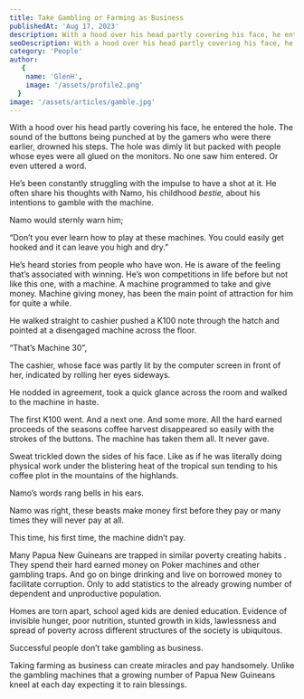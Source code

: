 ```yaml
---
title: Take Gambling or Farming as Business
publishedAt: 'Aug 17, 2023'
description: With a hood over his head partly covering his face, he entered the hole. 
seoDescription: With a hood over his head partly covering his face, he entered the hole. 
category: 'People'
author:
   {
    name: 'GlenH',
    image: '/assets/profile2.png'
  }
image: '/assets/articles/gamble.jpg'
---
```


With a hood over his head partly covering his face, he entered the hole. The sound of the buttons being punched at by the gamers who were there earlier, drowned his steps. The hole was dimly lit but packed with people whose eyes were all glued on the monitors. No one saw him entered. Or even uttered a word.

He’s been constantly struggling with the impulse to have a shot at it. He often share his thoughts with Namo, his childhood _bestie,_ about his intentions to gamble with the machine. 

Namo would sternly warn him;

“Don’t you ever learn how to play at these machines. You could easily get hooked and it can leave you high and dry.”

He’s heard stories from people who have won. He is aware of the feeling that’s associated with winning. He’s won competitions in life before but not like this one, with a machine. A machine programmed to take and give money. Machine giving money, has been the main point of attraction for him for quite a while.

He walked straight to cashier pushed a K100 note through the hatch and pointed at a disengaged machine across the floor. 

“That’s Machine 30”,

The cashier, whose face was partly lit by the computer screen in front of her, indicated by rolling her eyes sideways.

He nodded in agreement, took a quick glance across the room and walked to the machine in haste.

The first K100 went. And a next one. And some more. All the hard earned proceeds of the seasons coffee harvest disappeared so easily with the strokes of the buttons. The machine has taken them all. It never gave. 

Sweat trickled down the sides of his face. Like as if he was literally doing physical work under the blistering heat of the tropical sun tending to his coffee plot in the mountains of the highlands.

Namo’s words rang bells in his ears.

Namo was right, these beasts make money first before they pay or many times they will never pay at all.

This time, his first time, the machine didn’t pay.

Many Papua New Guineans are trapped in similar poverty creating habits . They spend their hard earned money on Poker machines and other gambling traps. And go on binge drinking and live on borrowed money to facilitate corruption. Only to add statistics to the already growing number of dependent and unproductive population. 

Homes are torn apart, school aged kids are denied education. Evidence of invisible hunger, poor nutrition, stunted growth in kids, lawlessness and spread of poverty across different structures of the society is ubiquitous.

Successful people don’t take gambling as business. 

Taking farming as business can create miracles and pay handsomely. Unlike the gambling machines that a growing number of Papua New Guineans kneel at each day expecting it to rain blessings.
